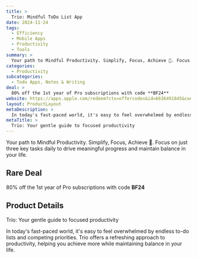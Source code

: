 ```yaml
---
title: >
  Trio: Mindful ToDo List App
date: 2024-11-24
tags:
  - Efficiency
  - Mobile Apps
  - Productivity
  - Tools
summary: >
  Your path to Mindful Productivity. Simplify, Focus, Achieve 🚀. Focus on just three key tasks daily to drive meaningful progress and maintain balance in your life.
categories:
  - Productivity
subcategories:
  - Todo Apps, Notes & Writing
deal: >
  80% off the 1st year of Pro subscriptions with code **BF24**
website: https://apps.apple.com/redeem?ctx=offercodes&id=6636491845&code=BF24
layout: ProductLayout
metaDescription: >
  In today's fast-paced world, it's easy to feel overwhelmed by endless to-do lists and competing priorities. Trio offers a refreshing approach to productivity, helping you achieve more while maintaining balance in your life.
metaTitle: >
  Trio: Your gentle guide to focused productivity
---
```

Your path to Mindful Productivity. Simplify, Focus, Achieve 🚀. Focus on just three key tasks daily to drive meaningful progress and maintain balance in your life.

## Rare Deal

80% off the 1st year of Pro subscriptions with code **BF24**

## Product Details
Trio: Your gentle guide to focused productivity

In today's fast-paced world, it's easy to feel overwhelmed by endless to-do lists and competing priorities. Trio offers a refreshing approach to productivity, helping you achieve more while maintaining balance in your life.
